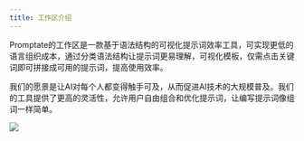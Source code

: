 ```yaml
---
title: 工作区介绍
---
```


Promptate的工作区是一款基于语法结构的可视化提示词效率工具，可实现更低的语言组织成本，通过分类语法结构让提示词更易理解，可视化模板，仅需点击关键词即可拼接成可用的提示词，提高使用效率。

我们的愿景是让AI对每个人都变得触手可及，从而促进AI技术的大规模普及。我们的工具提供了更高的灵活性，允许用户自由组合和优化提示词，让编写提示词像组词一样简单。

<img src="/images/workspace.png" />


